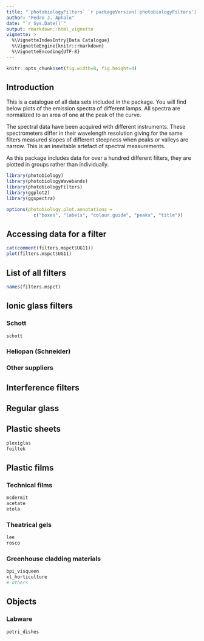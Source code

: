 ```yaml
---
title: "`photobiologyFilters` `r packageVersion('photobiologyFilters')`<br>Data Catalogue"
author: "Pedro J. Aphalo"
date: "`r Sys.Date()`"
output: rmarkdown::html_vignette
vignette: >
  %\VignetteIndexEntry{Data Catalogue}
  %\VignetteEngine{knitr::rmarkdown}
  %\VignetteEncoding{UTF-8}
---
```


```r
knitr::opts_chunk$set(fig.width=8, fig.height=4)
```


## Introduction

This is a catalogue of all data sets included in the package. You will find below plots of the emission spectra of different lamps. All spectra are normalized to an area of one at the peak of the curve.

The spectral data have been acquired with different instruments. These spectrometers
differ in their wavelength resolution giving for the same filters measured slopes of different steepness when peaks or valleys are narrow. This is an inevitable artefact of spectral measurements.

As this package includes data for over a hundred different filters, they are plotted
in groups rather than individually.

```r
library(photobiology)
library(photobiologyWavebands)
library(photobiologyFilters)
library(ggplot2)
library(ggspectra)
```


```r
options(photobiology.plot.annotations =
          c("boxes", "labels", "colour.guide", "peaks", "title"))
```

## Accessing data for a filter

```r
cat(comment(filters.mspct$UG11))
plot(filters.mspct$UG11)
```

## List of all filters

```r
names(filters.mspct)
```

## Ionic glass filters

### Schott

```r
schott
```

### Heliopan (Schneider)

### Other suppliers

## Interference filters

## Regular glass

## Plastic sheets

```r
plexiglas
foiltek
```

## Plastic films

### Technical films

```r
mcdermit
acetate
etola
```

### Theatrical gels

```r
lee
rosco
```


### Greenhouse cladding materials

```r
bpi_visqueen
xl_horticulture
# others
```


## Objects

### Labware

```r
petri_dishes
```


